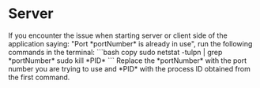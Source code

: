 
# Server

<Callout emoji="💡">
    If you encounter the issue when starting server or client side of the application saying: "Port *portNumber* is
    already in use", run the following commands in the terminal:
    ```bash copy
    sudo netstat -tulpn | grep *portNumber*
    sudo kill *PID*
    ```
    Replace the *portNumber* with the port number you are trying to use and *PID* with the process ID obtained from the
    first command.
</Callout>